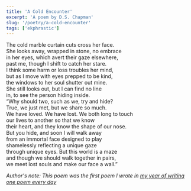 ```yaml
---
title: 'A Cold Encounter'
excerpt: 'A poem by D.S. Chapman'
slug: '/poetry/a-cold-encounter'
tags: ['ekphrastic']
---
```


The cold marble curtain cuts cross her face.  
She looks away, wrapped in stone, no embrace  
in her eyes, which avert their gaze elsewhere,  
past me, though I shift to catch her stare.  
I think some harm or loss troubles her mind,  
but as I move with eyes prepped to be kind,  
the windows to her soul shutter out mine.  
She still looks out, but I can find no line  
in, to see the person hiding inside.  
“Why should two, such as we, try and hide?  
True, we just met, but we share so much.  
We have loved. We have lost. We both long to touch  
our lives to another so that we know  
their heart, and they know the shape of our nose.  
But you hide, and soon I will walk away  
from an immortal face designed to play  
shamelessly reflecting a unique gaze  
through unique eyes. But this world is a maze  
and though we should walk together in pairs,  
we meet lost souls and make our face a wall.”

_Author's note: This poem was the first poem I wrote in [my year of writing one poem every day](/articles/on-writing-poems-daily)_
